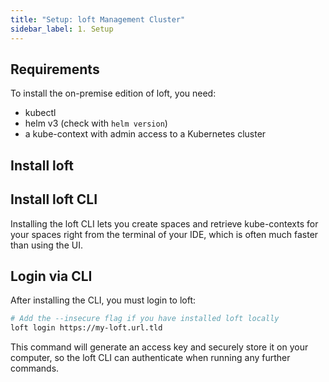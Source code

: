 ```yaml
---
title: "Setup: loft Management Cluster"
sidebar_label: 1. Setup
---
```



<!--

## Choose: Hybrid SaaS vs On-Premise

<CompareEditionsFragment/>

<br/>

<Tabs
  groupId="edition"
  defaultValue="on-premise"
  values={[
    { label: 'On-Premise Edition', value: 'on-premise', },
    { label: 'Hybrid SaaS Edition', value: 'saas', },
  ]
}>
<TabItem value="on-premise">

:::note Why On-Premise?
The on-premise edition of loft is a good choice for:
- larger companies with many users and different teams
- teams that run Kubernetes within a (virtual) private cloud (without public IP)
- teams that work behind a corporate firewall
:::

-->

## Requirements
To install the on-premise edition of loft, you need:
- kubectl
- helm v3 (check with `helm version`)
- a kube-context with admin access to a Kubernetes cluster


## Install loft

<InstallOnPremiseFragment/>

<!--

</TabItem>
<TabItem value="saas">

:::note Why SaaS?
The Hybrid SaaS Edition of loft is a good choice for:
- teams that run Kubernetes clusters within a public cloud
- teams that want to save the admin cost for maintaining and upgrading loft
- teams with less experience regarding Kubernetes administration
:::

:::caution No Kubernetes Hosting
loft does <u>**not**</u> offer Kubernetes hosting. Even with the SaaS edition, you need to connect your own clusters. See the table above for details between the Hybrid SaaS Edition and On-Premise Edition.
:::

COMING SOON

TODO: beta sign up

</TabItem>
</Tabs>

-->

## Install loft CLI
Installing the loft CLI lets you create spaces and retrieve kube-contexts for your spaces right from the terminal of your IDE, which is often much faster than using the UI.

<InstallCLIFragment/>


## Login via CLI
After installing the CLI, you must login to loft:
```bash
# Add the --insecure flag if you have installed loft locally
loft login https://my-loft.url.tld
```
This command will generate an access key and securely store it on your computer, so the loft CLI can authenticate when running any further commands.
